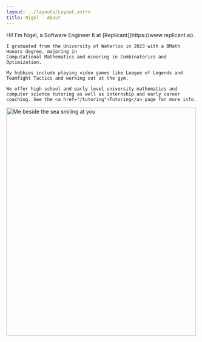 ```yaml
---
layout: ../layouts/Layout.astro
title: Nigel - About
---
```



<div class='flex flex-col gap-x-8 md:flex-row'>
  <div class="flex-1">
    Hi! I'm Nigel, a Software Engineer II at [Replicant](https://www.replicant.ai).

    I graduated from the University of Waterloo in 2023 with a BMath Honors degree, majoring in
    Computational Mathematics and minoring in Combinatorics and Optimization.

    My hobbies include playing video games like League of Legends and Teamfight Tactics and working out at the gym.

    We offer high school and early level university mathematics and computer science tutoring as well as internship and early career coaching. See the <a href="/tutoring">Tutoring</a> page for more info.
  </div>
  <div class="flex-1 self-center">
    <Image
      src={profilePicture}
      alt="Me beside the sea smiling at you"
      width="500"
      height="600"
    />
  </div>
</div>
